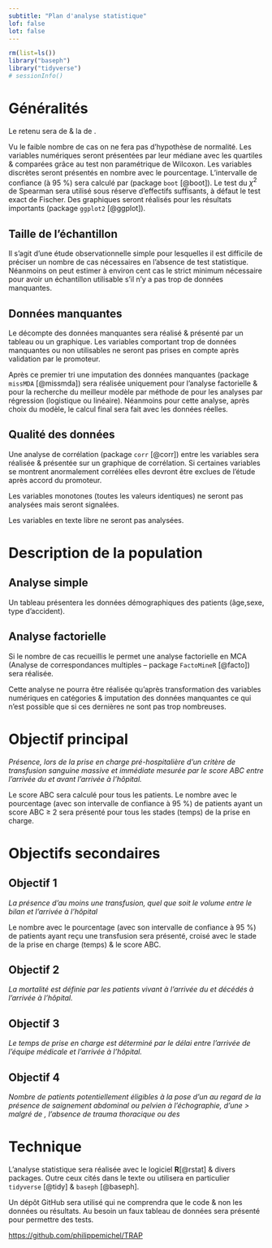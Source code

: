 ```yaml
---
subtitle: "Plan d'analyse statistique"
lof: false
lot: false
---
```


```r
rm(list=ls())
library("baseph")
library("tidyverse")
# sessionInfo()
```

# Généralités

Le \gls{alpha} retenu sera de \num{0.05} & la \gls{puissance} de \num{0.8}.

Vu le faible nombre de cas on ne fera pas d'hypothèse de normalité. Les variables numériques seront présentées par leur médiane avec les quartiles & comparées grâce au test non paramétrique de Wilcoxon. Les variables discrètes seront présentés en nombre avec le pourcentage. L'intervalle de confiance (à 95 %) sera calculé par \gls{bootstrap} (package `boot` [@boot]). Le test du $\chi^2$ de Spearman sera utilisé sous réserve d'effectifs suffisants, à défaut le test exact de Fischer. Des graphiques seront réalisés pour les résultats importants (package `ggplot2` [@ggplot]).

## Taille de l'échantillon

Il s'agit d'une étude observationnelle simple pour lesquelles il est difficile de préciser un nombre de cas nécessaires en l'absence de test statistique. Néanmoins on peut estimer à environ cent cas le strict minimum nécessaire pour avoir un échantillon utilisable s'il n'y a pas trop de données manquantes. 

## Données manquantes

Le décompte des données manquantes sera réalisé & présenté par un tableau ou un graphique. Les variables comportant trop de données manquantes ou non utilisables ne seront pas prises en compte après validation par le promoteur.

Après ce premier tri une imputation des données manquantes (package `missMDA` [@missmda]) sera réalisée uniquement pour l'analyse factorielle & pour la recherche du meilleur modèle par méthode de \gls{lasso} pour les analyses par régression (logistique ou linéaire). Néanmoins pour cette analyse, après choix du modèle, le calcul final sera fait avec les données réelles. 

## Qualité des données

Une analyse de corrélation (package `corr` [@corr]) entre les variables sera réalisée & présentée sur un graphique de corrélation. Si certaines variables se montrent anormalement corrélées elles devront être exclues de l'étude après accord du promoteur.

Les variables monotones (toutes les valeurs identiques) ne seront pas analysées mais seront signalées.

Les variables en texte libre ne seront pas analysées.

# Description de la population

## Analyse simple

Un tableau présentera les données démographiques des patients (âge,sexe, type d'accident\dots). 


## Analyse factorielle

Si le nombre de cas recueillis le permet une analyse factorielle en MCA (Analyse de correspondances multiples -- package `FactoMineR` [@facto]) sera réalisée.

Cette analyse ne pourra être réalisée qu'après transformation des variables numériques en catégories & imputation des données manquantes ce qui n'est possible que si ces dernières ne sont pas trop nombreuses.

# Objectif principal
*Présence, lors de la prise en charge pré-hospitalière d’un critère de transfusion sanguine massive et immédiate mesurée par le score ABC entre l’arrivée du \gls{smur} et \qty{10}{\min} avant l’arrivée à l’hôpital.*


Le score ABC sera calculé pour tous les patients. Le nombre avec le pourcentage (avec son intervalle de confiance à 95 %) de patients ayant un score ABC $\geq$ 2 sera présenté pour tous les stades (temps) de la prise en charge.

# Objectifs secondaires

## Objectif 1
*La présence d’au moins une transfusion, quel que soit le volume entre le bilan et l’arrivée à l’hôpital*

Le nombre avec le pourcentage (avec son intervalle de confiance à 95 %) de patients ayant reçu une transfusion sera présenté, croisé avec le stade de la prise en charge (temps) & le score ABC.

## Objectif 2
*La mortalité est définie par les patients vivant à l’arrivée du \gls{smur} et décédés à l’arrivée à l’hôpital.*



## Objectif 3
*Le temps de prise en charge est déterminé par le délai entre l’arrivée de l’équipe médicale et l’arrivée à l’hôpital.*

## Objectif 4
*Nombre de patients potentiellement éligibles à la pose d’un \gls{reboa}  au regard de la présence de saignement abdominal ou pelvien à l’échographie, d’une \gls{pas} > \qty{90}{\mmhg} malgré \qty{3}{\mg\per\hour} de \gls{nad}, l’absence de trauma thoracique ou des \gls{tsa}*


# Technique {.appendix}

L'analyse statistique sera réalisée avec le logiciel **R**[@rstat] & divers packages. Outre ceux cités dans le texte ou utilisera en particulier `tidyverse` [@tidy] & `baseph` [@baseph].

Un dépôt GitHub sera utilisé qui ne comprendra que le code & non les données ou résultats. Au besoin un faux tableau de données sera présenté pour permettre des tests.

<https://github.com/philippemichel/TRAP>



\printglossary[ title={Abréviations \& Acronymes}, toctitle={Abréviations \& Acronymes}]


\printglossary[type = stat, title={Glossaire statistique}, toctitle={Glossaire statistique}]

\addcontentsline{toc}{chapter}{Bibliographie}

